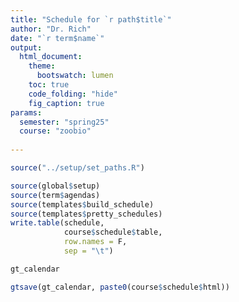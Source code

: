 ```yaml
---
title: "Schedule for `r path$title`"
author: "Dr. Rich"
date: "`r term$name`"
output:
  html_document:
    theme:
      bootswatch: lumen
    toc: true
    code_folding: "hide"
    fig_caption: true
params:
  semester: "spring25"
  course: "zoobio"
                     
---
```



```r
source("../setup/set_paths.R")

source(global$setup)
source(term$agendas)
source(templates$build_schedule)
source(templates$pretty_schedules)
write.table(schedule, 
            course$schedule$table, 
            row.names = F, 
            sep = "\t")
```

```r
gt_calendar 

gtsave(gt_calendar, paste0(course$schedule$html))
```




